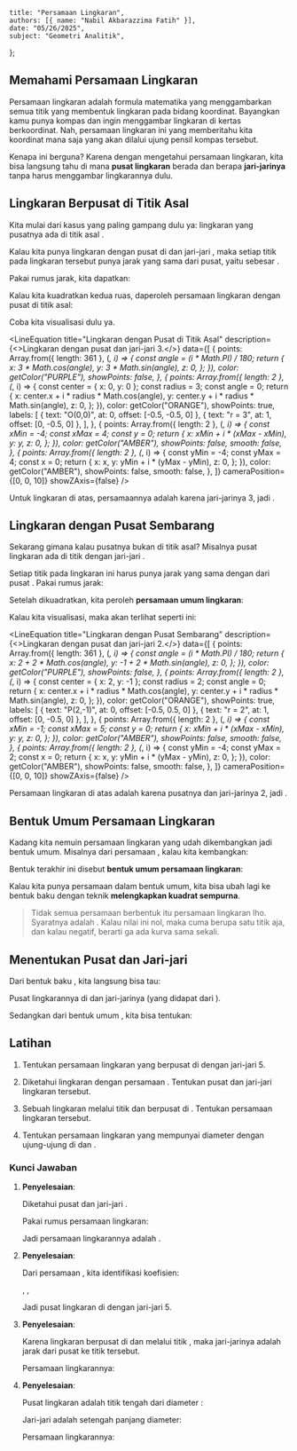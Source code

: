     title: "Persamaan Lingkaran",
    authors: [{ name: "Nabil Akbarazzima Fatih" }],
    date: "05/26/2025",
    subject: "Geometri Analitik",
};


## Memahami Persamaan Lingkaran

Persamaan lingkaran adalah formula matematika yang menggambarkan semua titik yang membentuk lingkaran pada bidang koordinat. Bayangkan kamu punya kompas dan ingin menggambar lingkaran di kertas berkoordinat. Nah, persamaan lingkaran ini yang memberitahu kita koordinat mana saja yang akan dilalui ujung pensil kompas tersebut.

Kenapa ini berguna? Karena dengan mengetahui persamaan lingkaran, kita bisa langsung tahu di mana **pusat lingkaran** berada dan berapa **jari-jarinya** tanpa harus menggambar lingkarannya dulu.

## Lingkaran Berpusat di Titik Asal

Kita mulai dari kasus yang paling gampang dulu ya: lingkaran yang pusatnya ada di titik asal <InlineMath math="O(0,0)" />. 

Kalau kita punya lingkaran dengan pusat di <InlineMath math="O(0,0)" /> dan jari-jari <InlineMath math="r" />, maka setiap titik <InlineMath math="(x,y)" /> pada lingkaran tersebut punya jarak yang sama dari pusat, yaitu sebesar <InlineMath math="r" />.

Pakai rumus jarak, kita dapatkan:

<BlockMath math="\sqrt{x^2 + y^2} = r" />

Kalau kita kuadratkan kedua ruas, daperoleh persamaan lingkaran dengan pusat di titik asal:

<BlockMath math="x^2 + y^2 = r^2" />

Coba kita visualisasi dulu ya.

<LineEquation
  title="Lingkaran dengan Pusat di Titik Asal"
  description={<>Lingkaran dengan pusat <InlineMath math="O(0,0)" /> dan jari-jari 3.</>}
  data={[
    {
      points: Array.from({ length: 361 }, (_, i) => {
        const angle = (i * Math.PI) / 180;
        return {
          x: 3 * Math.cos(angle),
          y: 3 * Math.sin(angle),
          z: 0,
        };
      }),
      color: getColor("PURPLE"),
      showPoints: false,
    },
    {
      points: Array.from({ length: 2 }, (_, i) => {
        const center = { x: 0, y: 0 };
        const radius = 3;
        const angle = 0;
        return {
          x: center.x + i * radius * Math.cos(angle),
          y: center.y + i * radius * Math.sin(angle),
          z: 0,
        };
      }),
      color: getColor("ORANGE"),
      showPoints: true,
      labels: [
        { text: "O(0,0)", at: 0, offset: [-0.5, -0.5, 0] },
        { text: "r = 3", at: 1, offset: [0, -0.5, 0] },
      ],
    },
    {
      points: Array.from({ length: 2 }, (_, i) => {
        const xMin = -4;
        const xMax = 4;
        const y = 0;
        return {
          x: xMin + i * (xMax - xMin),
          y: y,
          z: 0,
        };
      }),
      color: getColor("AMBER"),
      showPoints: false,
      smooth: false,
    },
    {
      points: Array.from({ length: 2 }, (_, i) => {
        const yMin = -4;
        const yMax = 4;
        const x = 0;
        return {
          x: x,
          y: yMin + i * (yMax - yMin),
          z: 0,
        };
      }),
      color: getColor("AMBER"),
      showPoints: false,
      smooth: false,
    },
  ]}
  cameraPosition={[0, 0, 10]}
  showZAxis={false}
/>

Untuk lingkaran di atas, persamaannya adalah <InlineMath math="x^2 + y^2 = 9" /> karena jari-jarinya 3, jadi <InlineMath math="r^2 = 3^2 = 9" />.

## Lingkaran dengan Pusat Sembarang

Sekarang gimana kalau pusatnya bukan di titik asal? Misalnya pusat lingkaran ada di titik <InlineMath math="P(a,b)" /> dengan jari-jari <InlineMath math="r" />.

Setiap titik <InlineMath math="(x,y)" /> pada lingkaran ini harus punya jarak yang sama dengan <InlineMath math="r" /> dari pusat <InlineMath math="P(a,b)" />. Pakai rumus jarak:

<BlockMath math="\sqrt{(x-a)^2 + (y-b)^2} = r" />

Setelah dikuadratkan, kita peroleh **persamaan umum lingkaran**:

<BlockMath math="(x-a)^2 + (y-b)^2 = r^2" />

Kalau kita visualisasi, maka akan terlihat seperti ini:

<LineEquation
  title="Lingkaran dengan Pusat Sembarang"
  description={<>Lingkaran dengan pusat <InlineMath math="P(2,-1)" /> dan jari-jari 2.</>}
  data={[
    {
      points: Array.from({ length: 361 }, (_, i) => {
        const angle = (i * Math.PI) / 180;
        return {
          x: 2 + 2 * Math.cos(angle),
          y: -1 + 2 * Math.sin(angle),
          z: 0,
        };
      }),
      color: getColor("PURPLE"),
      showPoints: false,
    },
    {
      points: Array.from({ length: 2 }, (_, i) => {
        const center = { x: 2, y: -1 };
        const radius = 2;
        const angle = 0;
        return {
          x: center.x + i * radius * Math.cos(angle),
          y: center.y + i * radius * Math.sin(angle),
          z: 0,
        };
      }),
      color: getColor("ORANGE"),
      showPoints: true,
      labels: [
        { text: "P(2,-1)", at: 0, offset: [-0.5, 0.5, 0] },
        { text: "r = 2", at: 1, offset: [0, -0.5, 0] },
      ],
    },
    {
      points: Array.from({ length: 2 }, (_, i) => {
        const xMin = -1;
        const xMax = 5;
        const y = 0;
        return {
          x: xMin + i * (xMax - xMin),
          y: y,
          z: 0,
        };
      }),
      color: getColor("AMBER"),
      showPoints: false,
      smooth: false,
    },
    {
      points: Array.from({ length: 2 }, (_, i) => {
        const yMin = -4;
        const yMax = 2;
        const x = 0;
        return {
          x: x,
          y: yMin + i * (yMax - yMin),
          z: 0,
        };
      }),
      color: getColor("AMBER"),
      showPoints: false,
      smooth: false,
    },
  ]}
  cameraPosition={[0, 0, 10]}
  showZAxis={false}
/>

Persamaan lingkaran di atas adalah <InlineMath math="(x-2)^2 + (y+1)^2 = 4" /> karena pusatnya <InlineMath math="P(2,-1)" /> dan jari-jarinya 2, jadi <InlineMath math="r^2 = 2^2 = 4" />.

## Bentuk Umum Persamaan Lingkaran

Kadang kita nemuin persamaan lingkaran yang udah dikembangkan jadi bentuk umum. Misalnya dari persamaan <InlineMath math="(x-1)^2 + (y-2)^2 = 9" />, kalau kita kembangkan:

<div className="flex flex-col gap-4">
  <BlockMath math="(x-1)^2 + (y-2)^2 = 9" />
  <BlockMath math="x^2 - 2x + 1 + y^2 - 4y + 4 = 9" />
  <BlockMath math="x^2 + y^2 - 2x - 4y + 5 = 9" />
  <BlockMath math="x^2 + y^2 - 2x - 4y - 4 = 0" />
</div>

Bentuk terakhir ini disebut **bentuk umum persamaan lingkaran**:

<BlockMath math="x^2 + y^2 + Dx + Ey + F = 0" />

Kalau kita punya persamaan dalam bentuk umum, kita bisa ubah lagi ke bentuk baku dengan teknik **melengkapkan kuadrat sempurna**.

> Tidak semua persamaan berbentuk <InlineMath math="x^2 + y^2 + Dx + Ey + F = 0" /> itu persamaan lingkaran lho. Syaratnya adalah <InlineMath math="D^2 + E^2 - 4F > 0" />. Kalau nilai ini nol, maka cuma berupa satu titik aja, dan kalau negatif, berarti ga ada kurva sama sekali.

## Menentukan Pusat dan Jari-jari

Dari bentuk baku <InlineMath math="(x-a)^2 + (y-b)^2 = r^2" />, kita langsung bisa tau:

Pusat lingkarannya di <InlineMath math="(a,b)" /> dan jari-jarinya <InlineMath math="r" /> (yang didapat dari <InlineMath math="r = \sqrt{r^2}" />).

Sedangkan dari bentuk umum <InlineMath math="x^2 + y^2 + Dx + Ey + F = 0" />, kita bisa tentukan:

<div className="flex flex-col gap-4">
  <BlockMath math="\text{Pusat lingkaran: } \left(-\frac{D}{2}, -\frac{E}{2}\right)" />
  <BlockMath math="\text{Jari-jari: } r = \frac{1}{2}\sqrt{D^2 + E^2 - 4F}" />
</div>

## Latihan

1. Tentukan persamaan lingkaran yang berpusat di <InlineMath math="(3,-2)" /> dengan jari-jari 5.

2. Diketahui lingkaran dengan persamaan <InlineMath math="x^2 + y^2 - 6x + 4y - 12 = 0" />. Tentukan pusat dan jari-jari lingkaran tersebut.

3. Sebuah lingkaran melalui titik <InlineMath math="(6,-8)" /> dan berpusat di <InlineMath math="O(0,0)" />. Tentukan persamaan lingkaran tersebut.

4. Tentukan persamaan lingkaran yang mempunyai diameter dengan ujung-ujung di <InlineMath math="A(1,3)" /> dan <InlineMath math="B(7,-1)" />.

### Kunci Jawaban

1. **Penyelesaian**: 

   Diketahui pusat <InlineMath math="(a,b) = (3,-2)" /> dan jari-jari <InlineMath math="r = 5" />.
   
   Pakai rumus persamaan lingkaran:
   
   <div className="flex flex-col gap-4">
     <BlockMath math="(x-a)^2 + (y-b)^2 = r^2" />
     <BlockMath math="(x-3)^2 + (y-(-2))^2 = 5^2" />
     <BlockMath math="(x-3)^2 + (y+2)^2 = 25" />
   </div>
   
   Jadi persamaan lingkarannya adalah <InlineMath math="(x-3)^2 + (y+2)^2 = 25" />.

2. **Penyelesaian**:

   Dari persamaan <InlineMath math="x^2 + y^2 - 6x + 4y - 12 = 0" />, kita identifikasi koefisien:
   
   <InlineMath math="D = -6" />, <InlineMath math="E = 4" />, <InlineMath math="F = -12" />
   
   <div className="flex flex-col gap-4">
     <BlockMath math="\text{Pusat: } \left(-\frac{D}{2}, -\frac{E}{2}\right) = \left(-\frac{(-6)}{2}, -\frac{4}{2}\right) = (3, -2)" />
     <BlockMath math="r = \frac{1}{2}\sqrt{D^2 + E^2 - 4F} = \frac{1}{2}\sqrt{(-6)^2 + 4^2 - 4(-12)}" />
     <BlockMath math="r = \frac{1}{2}\sqrt{36 + 16 + 48} = \frac{1}{2}\sqrt{100} = \frac{1}{2} \times 10 = 5" />
   </div>
   
   Jadi pusat lingkaran di <InlineMath math="(3,-2)" /> dengan jari-jari 5.

3. **Penyelesaian**:

   Karena lingkaran berpusat di <InlineMath math="O(0,0)" /> dan melalui titik <InlineMath math="(6,-8)" />, maka jari-jarinya adalah jarak dari pusat ke titik tersebut.
   
   <BlockMath math="r = \sqrt{(6-0)^2 + (-8-0)^2} = \sqrt{6^2 + (-8)^2} = \sqrt{36 + 64} = \sqrt{100} = 10" />
   
   Persamaan lingkarannya: <InlineMath math="x^2 + y^2 = r^2 = 10^2 = 100" />

4. **Penyelesaian**:

   Pusat lingkaran adalah titik tengah dari diameter <InlineMath math="AB" />:
   
   <BlockMath math="\text{Pusat} = \left(\frac{x_A + x_B}{2}, \frac{y_A + y_B}{2}\right) = \left(\frac{1+7}{2}, \frac{3+(-1)}{2}\right) = \left(\frac{8}{2}, \frac{2}{2}\right) = (4, 1)" />
   
   Jari-jari adalah setengah panjang diameter:
   
   <div className="flex flex-col gap-4">
     <BlockMath math="\text{Panjang } AB = \sqrt{(x_B-x_A)^2 + (y_B-y_A)^2} = \sqrt{(7-1)^2 + (-1-3)^2}" />
     <BlockMath math="= \sqrt{6^2 + (-4)^2} = \sqrt{36 + 16} = \sqrt{52} = \sqrt{4 \times 13} = 2\sqrt{13}" />
     <BlockMath math="r = \frac{\text{diameter}}{2} = \frac{2\sqrt{13}}{2} = \sqrt{13}" />
   </div>
   
   Persamaan lingkarannya: <InlineMath math="(x-4)^2 + (y-1)^2 = (\sqrt{13})^2 = 13" />
